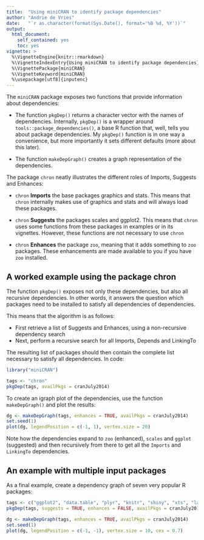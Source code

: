 ```yaml
---
title:  "Using miniCRAN to identify package dependencies"
author: "Andrie de Vries"
date:   "`r as.character(format(Sys.Date(), format='%B %d, %Y'))`"
output:
  html_document:
    self_contained: yes
    toc: yes
vignette: >
  %\VignetteEngine{knitr::rmarkdown}
  %\VignetteIndexEntry{Using miniCRAN to identify package dependencies}
  %\VignettePackage{miniCRAN}
  %\VignetteKeyword{miniCRAN}
  %\usepackage[utf8]{inputenc}
--- 
```


The `miniCRAN` package exposes two functions that provide information about dependencies:

- The function `pkgDep()` returns a character vector with the names of dependencies. Internally, `pkgDep()` is a wrapper around `tools::package_dependencies()`, a base R function that, well, tells you about package dependencies. My `pkgDep()` function is in one way a convenience, but more importantly it sets different defaults (more about this later).

- The function `makeDepGraph()` creates a graph representation of the dependencies.

The package `chron` neatly illustrates the different roles of Imports, Suggests and Enhances:

- `chron` **Imports** the base packages graphics and stats. This means that `chron` internally makes use of graphics and stats and will always load these packages.

- `chron` **Suggests** the packages scales and ggplot2. This means that `chron` uses some functions from these packages in examples or in its vignettes.  However, these functions are not necessary to use `chron`

- `chron` **Enhances** the package `zoo`, meaning that it adds something to `zoo` packages. These enhancements are made available to you if you have `zoo` installed.


## A worked example using the package chron

The function `pkgDep()` exposes not only these dependencies, but also all recursive dependencies. In other words, it answers the question which packages need to be installed to satisfy all dependencies of dependencies.

This means that the algorithm is as follows:

* First retrieve a list of Suggests and Enhances, using a non-recursive dependency search
* Next, perform a recursive search for all Imports, Depends and LinkingTo

The resulting list of packages should then contain the complete list necessary to satisfy all dependencies. In code:

```r
library("miniCRAN")
```



```r
tags <- "chron"
pkgDep(tags, availPkgs = cranJuly2014)
```


To create an igraph plot of the dependencies, use the function `makeDepGraph()` and plot the results: 

```r
dg <- makeDepGraph(tags, enhances = TRUE, availPkgs = cranJuly2014)
set.seed(1)
plot(dg, legendPosition = c(-1, 1), vertex.size = 20)
```


Note how the dependencies expand to `zoo` (enhanced), `scales` and `ggplot` (suggested) and then recursively from there to get all the `Imports` and `LinkingTo` dependencies.



## An example with multiple input packages

As a final example, create a dependency graph of seven very popular R packages:

```r
tags <- c("ggplot2", "data.table", "plyr", "knitr", "shiny", "xts", "lattice")
pkgDep(tags, suggests = TRUE, enhances = FALSE, availPkgs = cranJuly2014)

dg <- makeDepGraph(tags, enhances = TRUE, availPkgs = cranJuly2014)
set.seed(1)
plot(dg, legendPosition = c(-1, -1), vertex.size = 10, cex = 0.7)
```

